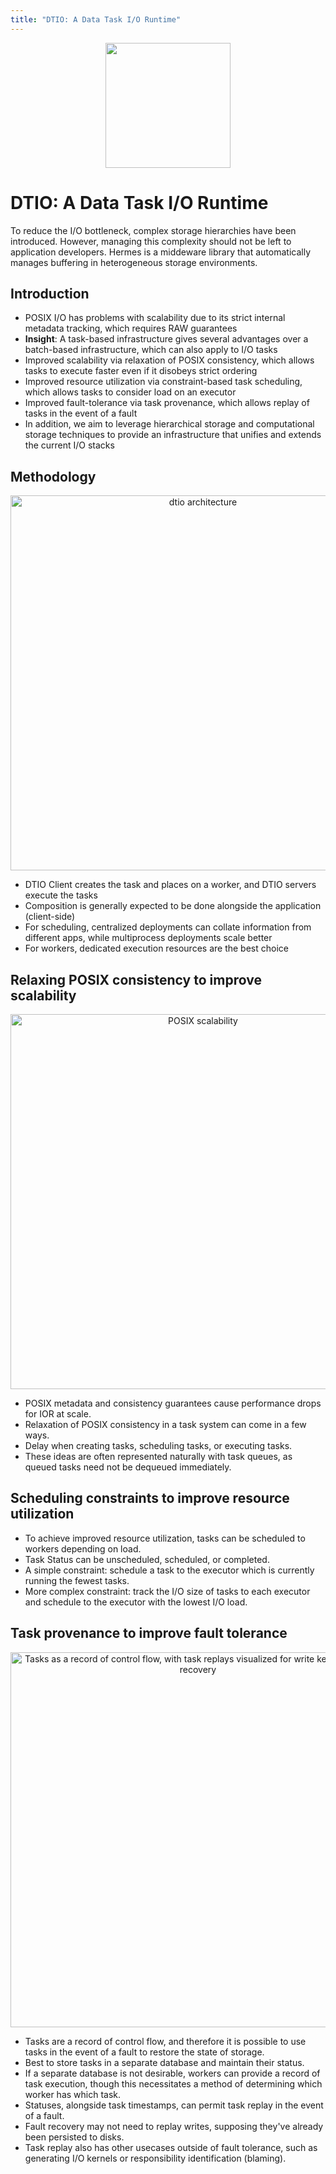```yaml
---
title: "DTIO: A Data Task I/O Runtime"
---
```



<center>
  <img src={require("@site/static/img/projects/dtio/logo.png").default} width="200" />
</center>

# DTIO: A Data Task I/O Runtime

<ProjectBadges projectId="dtio" />

To reduce the I/O bottleneck, complex storage hierarchies have been introduced. However, managing this complexity should not
be left to application developers. Hermes is a middeware library that automatically manages buffering in heterogeneous storage
environments.

## Introduction

- POSIX I/O has problems with scalability due to its strict internal metadata tracking, which requires RAW guarantees
- **Insight**: A task-based infrastructure gives several advantages over a batch-based infrastructure, which can also apply to I/O tasks
- Improved scalability via relaxation of POSIX consistency, which allows tasks to execute faster even if it disobeys strict ordering
- Improved resource utilization via constraint-based task scheduling, which allows tasks to consider load on an executor
- Improved fault-tolerance via task provenance, which allows replay of tasks in the event of a fault
- In addition, we aim to leverage hierarchical storage and computational storage techniques to provide an infrastructure that unifies and extends the current I/O stacks


## Methodology

<center>
  <img src={require("@site/static/img/projects/dtio/dtio-arch.png").default} width="600" alt="dtio architecture" title="" class="" />
</center>

- DTIO Client creates the task and places on a worker, and DTIO servers execute the tasks
- Composition is generally expected to be done alongside the application (client-side)
- For scheduling, centralized deployments can collate information from different apps, while multiprocess deployments scale better
- For workers, dedicated execution resources are the best choice

## Relaxing POSIX consistency to improve scalability

<center>
  <img src={require("@site/static/img/projects/dtio/posix-scalability.png").default} width="600" alt="POSIX scalability" title="" class="" />
</center>

- POSIX metadata and consistency guarantees cause performance drops for IOR at scale.
- Relaxation of POSIX consistency in a task system can come in a few ways.
- Delay when creating tasks, scheduling tasks, or executing tasks.
- These ideas are often represented naturally with task queues, as queued tasks need not be dequeued immediately.

## Scheduling constraints to improve resource utilization

- To achieve improved resource utilization, tasks can be scheduled to workers depending on load.
- Task Status can be unscheduled, scheduled, or completed.
- A simple constraint: schedule a task to the executor which is currently running the fewest tasks.
- More complex constraint: track the I/O size of tasks to each executor and schedule to the executor with the lowest I/O load.

## Task provenance to improve fault tolerance

<center>
  <img src={require("@site/static/img/projects/dtio/queue-visualization.png").default} width="600" alt="Tasks as a record of control flow, with task replays visualized for write kernel and fault recovery" title="" class="" />
</center>

- Tasks are a record of control flow, and therefore it is possible to use tasks in the event of a fault to restore the state of storage.
- Best to store tasks in a separate database and maintain their status.
- If a separate database is not desirable, workers can provide a record of task execution, though this necessitates a method of determining which worker has which task.
- Statuses, alongside task timestamps, can permit task replay in the event of a fault.
- Fault recovery may not need to replay writes, supposing they've already been persisted to disks.
- Task replay also has other usecases outside of fault tolerance, such as generating I/O kernels or responsibility identification (blaming).